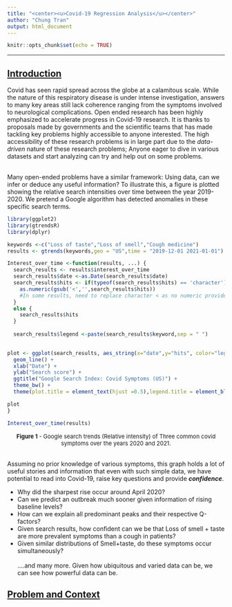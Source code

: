 ```yaml
---
title: "<center><u>Covid-19 Regression Analysis</u></center>"
author: "Chung Tran"
output: html_document
---
```


```r
knitr::opts_chunk$set(echo = TRUE)
```

***
## <u>Introduction</u>
Covid has seen rapid spread across the globe at a calamitous scale. While the nature of this respiratory disease is under intense investigation, answers to many key areas still lack coherence ranging from the symptoms involved to neurological complications. Open ended research has been highly emphasized to accelerate progress in Covid-19 research. It is thanks to proposals made by governments and the scientific teams that has made tackling key problems highly accessible to anyone interested. The high accessibility of these research problems is in large part due to the <i>data-driven</i> nature of these research problems; Anyone eager to dive in various datasets and start analyzing can try and help out on some problems. 


<br>Many open-ended problems have a similar framework: Using data, can we infer or deduce any useful information? To illustrate this, a figure is plotted showing the relative search intensities over time between the year 2019-2020. We pretend a Google algorithm has detected anomalies in these specific search terms. 

```r
library(ggplot2)
library(gtrendsR)
library(dplyr)

keywords <-c("Loss of taste","Loss of smell","Cough medicine")
results <- gtrends(keywords,geo = "US",time = "2019-12-01 2021-01-01")

Interest_over_time <-function(results, ...) {
  search_results <- results$interest_over_time
  search_results$date <-as.Date(search_results$date)
  search_results$hits <- if(typeof(search_results$hits) == 'character'){
    as.numeric(gsub('<','',search_results$hits))
    #In some results, need to replace character < as no numeric provided for values <1
  }
  else {
    search_results$hits
  }
  
  search_results$legend <-paste(search_results$keyword,sep = " ")
  

plot <- ggplot(search_results, aes_string(x="date",y="hits", color="legend")) +
  geom_line() +
  xlab("Date") +
  ylab("Search score") +
  ggtitle("Google Search Index: Covid Symptoms (US)") +
  theme_bw() +
  theme(plot.title = element_text(hjust =0.5),legend.title = element_blank()) 

plot
}

Interest_over_time(results)


```
<font size = 2><center><b>Figure 1</b> - Google search trends (Relative intensity) of Three common covid symptoms over the years 2020 and 2021.</center></font>

<br>Assuming no prior knowledge of various symptoms, this graph holds a lot of useful stories and information  that even with such simple data, we have potential to read into Covid-19, raise key questions and provide <b><i>confidence</i></b>.

* Why did the sharpest rise occur around April 2020?
* Can we predict an outbreak much sooner given information of rising baseline levels?
* How can we explain all predominant peaks and their respective Q-factors?
* Given search results, how confident can we be that Loss of smell + taste are more prevalent symptoms than a cough in patients?
* Given similar distributions of Smell+taste, do these symptoms occur simultaneously? <br>
<br>....and many more.  Given how ubiquitous and varied data can be, we can see how powerful data can be. 

## <u>Problem and Context</u>


